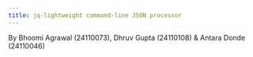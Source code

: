 ```yaml
---
title: jq-lightweight command-line JSON processor
---
```


By Bhoomi Agrawal (24110073), Dhruv Gupta (24110108) & Antara Donde (24110046)